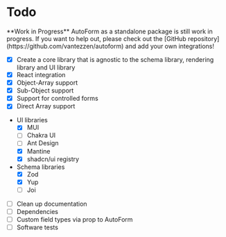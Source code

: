 # Todo


<Callout emoji="🚧">
  **Work in Progress** AutoForm as a standalone package is still work in
  progress. If you want to help out, please check out the [GitHub
  repository](https://github.com/vantezzen/autoform) and add your own
  integrations!
</Callout>

- [x] Create a core library that is agnostic to the schema library, rendering library and UI library
- [x] React integration
- [x] Object-Array support
- [x] Sub-Object support
- [x] Support for controlled forms
- [x] Direct Array support

- UI libraries
  - [x] MUI
  - [ ] Chakra UI
  - [ ] Ant Design
  - [x] Mantine
  - [x] shadcn/ui registry
- Schema libraries
  - [x] Zod
  - [x] Yup
  - [ ] Joi
- [ ] Clean up documentation
- [ ] Dependencies
- [ ] Custom field types via prop to AutoForm
- [ ] Software tests
